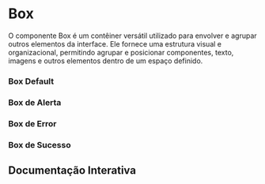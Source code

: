 

<Meta of={Story} />

# Box

O componente Box é um contêiner versátil utilizado para envolver e agrupar outros elementos da interface. Ele fornece uma estrutura visual e organizacional, permitindo agrupar e posicionar componentes, texto, imagens e outros elementos dentro de um espaço definido.

### Box Default

<Canvas of={Story.Default} />

### Box de Alerta

<Canvas of={Story.BoxAlert} />

### Box de Error

<Canvas of={Story.BoxError} />

### Box de Sucesso

<Canvas of={Story.BoxSuccess} />

## Documentação Interativa

<Primary />
<Controls />